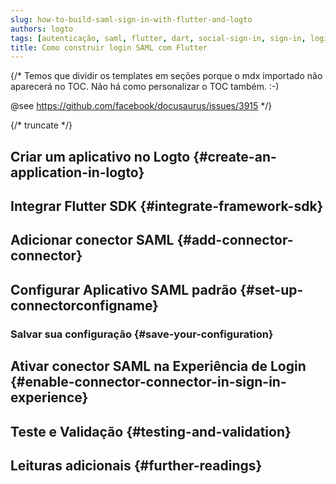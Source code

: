 ```yaml
---
slug: how-to-build-saml-sign-in-with-flutter-and-logto
authors: logto
tags: [autenticação, saml, flutter, dart, social-sign-in, sign-in, login]
title: Como construir login SAML com Flutter
---
```


{/*
  Temos que dividir os templates em seções porque o mdx importado não aparecerá no TOC.
  Não há como personalizar o TOC também. :-)

  @see https://github.com/facebook/docusaurus/issues/3915
*/}




{/* truncate */}

<Intro connector={connector} sdk="Flutter" link="https://flutter.dev" />

## Criar um aplicativo no Logto \{#create-an-application-in-logto}

<CreateApplication type="Native app" framework="Flutter" />

## Integrar Flutter SDK \{#integrate-framework-sdk}

<IntegrateSdk />

## Adicionar conector SAML \{#add-connector-connector}

<AddSocialConnector connector={connector} framework="Flutter" />

## Configurar Aplicativo SAML padrão \{#set-up-connectorconfigname}

<ConnectorGuide />

### Salvar sua configuração \{#save-your-configuration}

<SaveYourConfiguration connector={connector} />

## Ativar conector SAML na Experiência de Login \{#enable-connector-connector-in-sign-in-experience}

<EnableSocialConnector connector={connector} />

## Teste e Validação \{#testing-and-validation}

<TestingAndValidation connector={connector} sdk="Flutter" />

## Leituras adicionais \{#further-readings}

<FurtherReadings />